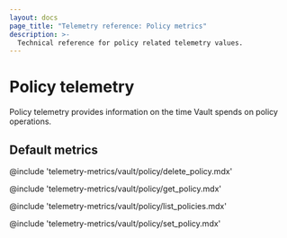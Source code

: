 ```yaml
---
layout: docs
page_title: "Telemetry reference: Policy metrics"
description: >-
  Technical reference for policy related telemetry values.
---
```


# Policy telemetry

Policy telemetry provides information on the time Vault spends on policy
operations.

## Default metrics

@include 'telemetry-metrics/vault/policy/delete_policy.mdx'

@include 'telemetry-metrics/vault/policy/get_policy.mdx'

@include 'telemetry-metrics/vault/policy/list_policies.mdx'

@include 'telemetry-metrics/vault/policy/set_policy.mdx'